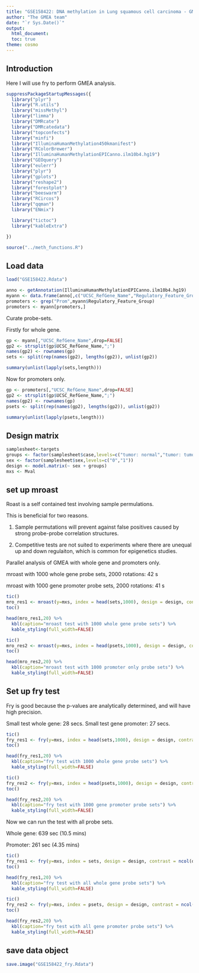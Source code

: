 ```yaml
---
title: "GSE158422: DNA methylation in Lung squamous cell carcinoma - GMEA using fry()"
author: "The GMEA team"
date: "`r Sys.Date()`"
output:
  html_document:
  toc: true
theme: cosmo
---
```


## Introduction

Here I will use fry to perform GMEA analysis.

```r

suppressPackageStartupMessages({
  library("plyr")
  library("R.utils")
  library("missMethyl")
  library("limma")
  library("DMRcate")
  library("DMRcatedata")
  library("topconfects")
  library("minfi")
  library("IlluminaHumanMethylation450kmanifest")
  library("RColorBrewer")
  library("IlluminaHumanMethylationEPICanno.ilm10b4.hg19")
  library("GEOquery")
  library("eulerr")
  library("plyr")
  library("gplots")
  library("reshape2")
  library("forestplot")
  library("beeswarm")
  library("RCircos")
  library("qqman")
  library("ENmix")

  library("tictoc")
  library("kableExtra")

})

source("../meth_functions.R")

```

## Load data

```r

load("GSE158422.Rdata")

anno <- getAnnotation(IlluminaHumanMethylationEPICanno.ilm10b4.hg19)
myann <- data.frame(anno[,c("UCSC_RefGene_Name","Regulatory_Feature_Group","Islands_Name","Relation_to_Island")])
promoters <- grep("Prom",myann$Regulatory_Feature_Group)
promoters <- myann[promoters,]

```

Curate probe-sets.

Firstly for whole gene.

```r

gp <- myann[,"UCSC_RefGene_Name",drop=FALSE]
gp2 <- strsplit(gp$UCSC_RefGene_Name,";")
names(gp2) <- rownames(gp)
sets <- split(rep(names(gp2), lengths(gp2)), unlist(gp2))

summary(unlist(lapply(sets,length)))

```

Now for promoters only.

```r

gp <- promoters[,"UCSC_RefGene_Name",drop=FALSE]
gp2 <- strsplit(gp$UCSC_RefGene_Name,";")
names(gp2) <- rownames(gp)
psets <- split(rep(names(gp2), lengths(gp2)), unlist(gp2))

summary(unlist(lapply(psets,length)))

```

## Design matrix

```r

samplesheet<-targets
groups <- factor(samplesheet$case,levels=c("tumor: normal","tumor: tumor"))
sex <- factor(samplesheet$sex,levels=c("0","1"))
design <- model.matrix(~ sex + groups)
mxs <- Mval

```

## set up mroast

Roast is a self contained test involving sample permulations.

This is beneficial for two reasons.

1. Sample permutations will prevent against false positives caused by strong
probe-probe correlation structures.

2. Competitive tests are not suited to experiments where there are unequal up and down
regulaiton, which is common for epigenetics studies.

Parallel analysis of GMEA with whole gene and promoters only.

mroast with 1000 whole gene probe sets, 2000 rotations: 42 s

mroast with 1000 gene promoter probe sets, 2000 rotations: 41 s

```r

tic()
mro_res1 <- mroast(y=mxs, index = head(sets,1000), design = design, contrast = ncol(design), nrot = 2000 )
toc()

head(mro_res1,20) %>%
  kbl(caption="mroast test with 1000 whole gene probe sets") %>%
  kable_styling(full_width=FALSE)

tic()
mro_res2 <- mroast(y=mxs, index = head(psets,1000), design = design, contrast = ncol(design), nrot = 2000 )
toc()

head(mro_res2,20) %>%
  kbl(caption="mroast test with 1000 promoter only probe sets") %>%
  kable_styling(full_width=FALSE)

```

## Set up fry test

Fry is good because the p-values are analytically determined, and will have high precision.

Small test whole gene: 28 secs.
Small test gene promoter: 27 secs.

```r

tic()
fry_res1 <- fry(y=mxs, index = head(sets,1000), design = design, contrast = ncol(design) )
toc()

head(fry_res1,20) %>%
  kbl(caption="fry test with 1000 whole gene probe sets") %>%
  kable_styling(full_width=FALSE)

tic()
fry_res2 <- fry(y=mxs, index = head(psets,1000), design = design, contrast = ncol(design) )
toc()

head(fry_res2,20) %>%
  kbl(caption="fry test with 1000 gene promoter probe sets") %>%
  kable_styling(full_width=FALSE)

```

Now we can run the test with all probe sets.

Whole gene: 639 sec (10.5 mins)

Promoter: 261 sec (4.35 mins)

```r

tic()
fry_res1 <- fry(y=mxs, index = sets, design = design, contrast = ncol(design) )
toc()

head(fry_res1,20) %>%
  kbl(caption="fry test with all whole gene probe sets") %>%
  kable_styling(full_width=FALSE)

tic()
fry_res2 <- fry(y=mxs, index = psets, design = design, contrast = ncol(design) )
toc()

head(fry_res2,20) %>%
  kbl(caption="fry test with all gene promoter probe sets") %>%
  kable_styling(full_width=FALSE)

```

## save data object

```r

save.image("GSE158422_fry.Rdata")

```
